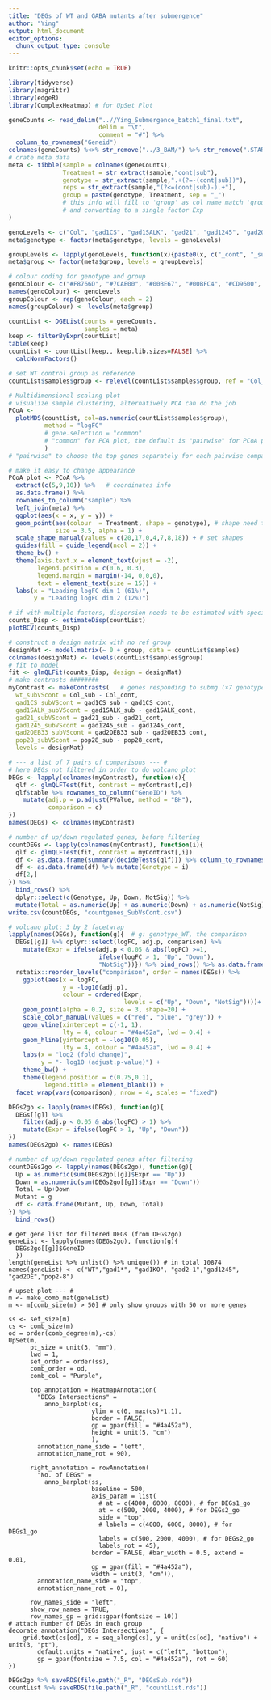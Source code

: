 ```yaml
---
title: "DEGs of WT and GABA mutants after submergence"
author: "Ying"
output: html_document
editor_options: 
  chunk_output_type: console
---
```


```r
knitr::opts_chunk$set(echo = TRUE)
```

```r
library(tidyverse)
library(magrittr)
library(edgeR)
library(ComplexHeatmap) # for UpSet Plot
```

```r
geneCounts <- read_delim("..//Ying_Submergence_batch1_final.txt", 
                         delim = "\t", 
                         comment = "#") %>% 
  column_to_rownames("Geneid")
colnames(geneCounts) %<>% str_remove("../3_BAM/") %>% str_remove(".STARAligned_TAIR10.sortedByCoord.bam")
# crate meta data
meta <- tibble(sample = colnames(geneCounts),
               Treatment = str_extract(sample,"cont|sub"), 
               genotype = str_extract(sample,".+(?=-(cont|sub))"),
               reps = str_extract(sample,"(?<=(cont|sub)-).+"),
               group = paste(genotype, Treatment, sep = "_") 
               # this info will fill to 'group' as col name match 'group' parameter in DGEList() 
               # and converting to a single factor Exp
)

genoLevels <- c("Col", "gad1CS", "gad1SALK", "gad21", "gad1245", "gad2OEB33", "pop28")
meta$genotype <- factor(meta$genotype, levels = genoLevels)

groupLevels <- lapply(genoLevels, function(x){paste0(x, c("_cont", "_sub"))}) %>% unlist()
meta$group <- factor(meta$group, levels = groupLevels)

# colour coding for genotype and group
genoColour <- c("#F8766D", "#7CAE00", "#00BE67", "#00BFC4", "#CD9600", "#C77CFF", "#FF61CC")
names(genoColour) <- genoLevels
groupColour <- rep(genoColour, each = 2)
names(groupColour) <- levels(meta$group)

countList <- DGEList(counts = geneCounts,
                     samples = meta) 
keep <- filterByExpr(countList)
table(keep)
countList <- countList[keep,, keep.lib.sizes=FALSE] %>% 
  calcNormFactors()

# set WT control group as reference 
countList$samples$group <- relevel(countList$samples$group, ref = "Col_cont")
```

```r
# Multidimensional scaling plot
# visualize sample clustering, alternatively PCA can do the job
PCoA <-
  plotMDS(countList, col=as.numeric(countList$samples$group),
          method = "logFC"
          # gene.selection = "common"  
          # "common" for PCA plot, the default is "pairwise" for PCoA plot
          )
# "pairwise" to choose the top genes separately for each pairwise comparison between the samples or "common" to select the same genes for all comparisons.

# make it easy to change appearance 
PCoA_plot <- PCoA %>%
  extract(c(5,9,10)) %>%   # coordinates info
  as.data.frame() %>%
  rownames_to_column("sample") %>%
  left_join(meta) %>%
  ggplot(aes(x = x, y = y)) +
  geom_point(aes(colour  = Treatment, shape = genotype), # shape need to be specified
             size = 3.5, alpha = 1) +
  scale_shape_manual(values = c(20,17,0,4,7,8,18)) + # set shapes
  guides(fill = guide_legend(ncol = 2)) +
  theme_bw() +
  theme(axis.text.x = element_text(vjust = -2),
        legend.position = c(0.6, 0.3),
        legend.margin = margin(-14, 0,0,0),
        text = element_text(size = 15)) + 
  labs(x = "Leading logFC dim 1 (61%)",
       y = "Leading logFC dim 2 (12%)")

```

```r
# if with multiple factors, dispersion needs to be estimated with specified design matrix (see section 2.10.2 in edgeR user's guide updated in 21 Oct. 2019)
counts_Disp <- estimateDisp(countList)
plotBCV(counts_Disp)
```

```r
# construct a design matrix with no ref group
designMat <- model.matrix(~ 0 + group, data = countList$samples)
colnames(designMat) <- levels(countList$samples$group)
# fit to model
fit <- glmQLFit(counts_Disp, design = designMat)
# make contrasts ########
myContrast <- makeContrasts(   # genes responding to submg (×7 genotypes)
  wt_subVScont = Col_sub - Col_cont,     
  gad1CS_subVScont = gad1CS_sub - gad1CS_cont, 
  gad1SALK_subVScont = gad1SALK_sub - gad1SALK_cont,
  gad21_subVScont = gad21_sub - gad21_cont, 
  gad1245_subVScont = gad1245_sub - gad1245_cont,
  gad2OEB33_subVScont = gad2OEB33_sub - gad2OEB33_cont, 
  pop28_subVScont = pop28_sub - pop28_cont,
  levels = designMat)
```

```r
# --- a list of 7 pairs of comparisons --- #
# here DEGs not filtered in order to do volcano plot
DEGs <- lapply(colnames(myContrast), function(c){
  qlf <- glmQLFTest(fit, contrast = myContrast[,c])
  qlf$table %>% rownames_to_column("GeneID") %>% 
    mutate(adj.p = p.adjust(PValue, method = "BH"),
           comparison = c)
}) 
names(DEGs) <- colnames(myContrast)

# number of up/down regulated genes, before filtering
countDEGs <- lapply(colnames(myContrast), function(i){
  qlf <- glmQLFTest(fit, contrast = myContrast[,i])
  df <- as.data.frame(summary(decideTests(qlf))) %>% column_to_rownames("Var1") %>% t()
  df <- as.data.frame(df) %>% mutate(Genotype = i) 
  df[2,]
}) %>% 
  bind_rows() %>% 
  dplyr::select(c(Genotype, Up, Down, NotSig)) %>% 
  mutate(Total = as.numeric(Up) + as.numeric(Down) + as.numeric(NotSig))
write.csv(countDEGs, "countgenes_SubVsCont.csv")

# volcano plot: 3 by 2 facetwrap
lapply(names(DEGs), function(g){  # g: genotype_WT, the comparison
  DEGs[[g]] %>% dplyr::select(logFC, adj.p, comparison) %>% 
    mutate(Expr = ifelse(adj.p < 0.05 & abs(logFC) >=1, 
                         ifelse(logFC > 1, "Up", "Down"),
                         "NotSig"))}) %>% bind_rows() %>% as.data.frame() %>% 
  rstatix::reorder_levels("comparison", order = names(DEGs)) %>% 
    ggplot(aes(x = logFC,
               y = -log10(adj.p),
               colour = ordered(Expr, 
                                levels = c("Up", "Down", "NotSig"))))+
    geom_point(alpha = 0.2, size = 3, shape=20) +
    scale_color_manual(values = c("red", "blue", "grey")) +
    geom_vline(xintercept = c(-1, 1),
               lty = 4, colour = "#4a452a", lwd = 0.4) +
    geom_hline(yintercept = -log10(0.05),
               lty = 4, colour = "#4a452a", lwd = 0.4) +
    labs(x = "log2 (fold change)",
         y = "- log10 (adjust.p-value)") +
    theme_bw() +
    theme(legend.position = c(0.75,0.1),
          legend.title = element_blank()) +
  facet_wrap(vars(comparison), nrow = 4, scales = "fixed")

```

```r
DEGs2go <- lapply(names(DEGs), function(g){
  DEGs[[g]] %>% 
    filter(adj.p < 0.05 & abs(logFC) > 1) %>% 
    mutate(Expr = ifelse(logFC > 1, "Up", "Down"))
}) 
names(DEGs2go) <- names(DEGs)

# number of up/down regulated genes after filtering
countDEGs2go <- lapply(names(DEGs2go), function(g){
  Up = as.numeric(sum(DEGs2go[[g]]$Expr == "Up"))
  Down = as.numeric(sum(DEGs2go[[g]]$Expr == "Down"))
  Total = Up+Down
  Mutant = g
  df <- data.frame(Mutant, Up, Down, Total)
}) %>% 
  bind_rows()

```

```UpSet
# get gene list for filtered DEGs (from DEGs2go)
geneList <- lapply(names(DEGs2go), function(g){
  DEGs2go[[g]]$GeneID
  }) 
length(geneList %>% unlist() %>% unique()) # in total 10874 
names(geneList) <- c("WT","gad1*", "gad1KO", "gad2-1","gad1245", "gad2OE","pop2-8")

# upset plot --- #
m <- make_comb_mat(geneList)
m <- m[comb_size(m) > 50] # only show groups with 50 or more genes

ss <- set_size(m)
cs <- comb_size(m)
od = order(comb_degree(m),-cs)
UpSet(m, 
      pt_size = unit(3, "mm"),
      lwd = 1, 
      set_order = order(ss),
      comb_order = od,
      comb_col = "Purple",
      
      top_annotation = HeatmapAnnotation(
        "DEGs Intersections" =  
          anno_barplot(cs,
                       ylim = c(0, max(cs)*1.1),
                       border = FALSE, 
                       gp = gpar(fill = "#4a452a"), 
                       height = unit(5, "cm")
                       ),
        annotation_name_side = "left",
        annotation_name_rot = 90),
      
      right_annotation = rowAnnotation(
        "No. of DEGs" = 
          anno_barplot(ss, 
                       baseline = 500,
                       axis_param = list(
                         # at = c(4000, 6000, 8000), # for DEGs1_go
                         at = c(500, 2000, 4000), # for DEGs2_go
                         side = "top",
                         # labels = c(4000, 6000, 8000), # for DEGs1_go
                         labels = c(500, 2000, 4000), # for DEGs2_go
                         labels_rot = 45),
                       border = FALSE, #bar_width = 0.5, extend = 0.01,
                       gp = gpar(fill = "#4a452a"), 
                       width = unit(3, "cm")),
        annotation_name_side = "top",
        annotation_name_rot = 0),
      
      row_names_side = "left",
      show_row_names = TRUE,
      row_names_gp = grid::gpar(fontsize = 10)) 
# attach number of DEGs in each group
decorate_annotation("DEGs Intersections", {
    grid.text(cs[od], x = seq_along(cs), y = unit(cs[od], "native") + unit(3, "pt"), 
        default.units = "native", just = c("left", "bottom"), 
        gp = gpar(fontsize = 7.5, col = "#4a452a"), rot = 60)
})
```

```r
DEGs2go %>% saveRDS(file.path("_R", "DEGsSub.rds"))
countList %>% saveRDS(file.path("_R", "countList.rds"))

```

